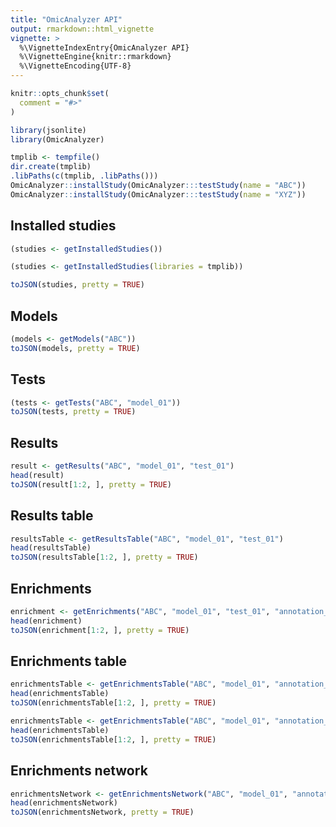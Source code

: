 ```yaml
---
title: "OmicAnalyzer API"
output: rmarkdown::html_vignette
vignette: >
  %\VignetteIndexEntry{OmicAnalyzer API}
  %\VignetteEngine{knitr::rmarkdown}
  %\VignetteEncoding{UTF-8}
---
```


```r
knitr::opts_chunk$set(
  comment = "#>"
)
```

```r
library(jsonlite)
library(OmicAnalyzer)
```

```r
tmplib <- tempfile()
dir.create(tmplib)
.libPaths(c(tmplib, .libPaths()))
OmicAnalyzer::installStudy(OmicAnalyzer:::testStudy(name = "ABC"))
OmicAnalyzer::installStudy(OmicAnalyzer:::testStudy(name = "XYZ"))
```

## Installed studies

```r
(studies <- getInstalledStudies())
```

```r
(studies <- getInstalledStudies(libraries = tmplib))
```

```r
toJSON(studies, pretty = TRUE)
```

## Models

```r
(models <- getModels("ABC"))
toJSON(models, pretty = TRUE)
```

## Tests

```r
(tests <- getTests("ABC", "model_01"))
toJSON(tests, pretty = TRUE)
```

## Results

```r
result <- getResults("ABC", "model_01", "test_01")
head(result)
toJSON(result[1:2, ], pretty = TRUE)
```

## Results table

```r
resultsTable <- getResultsTable("ABC", "model_01", "test_01")
head(resultsTable)
toJSON(resultsTable[1:2, ], pretty = TRUE)
```

## Enrichments

```r
enrichment <- getEnrichments("ABC", "model_01", "test_01", "annotation_01")
head(enrichment)
toJSON(enrichment[1:2, ], pretty = TRUE)
```

## Enrichments table

```r
enrichmentsTable <- getEnrichmentsTable("ABC", "model_01", "annotation_01")
head(enrichmentsTable)
toJSON(enrichmentsTable[1:2, ], pretty = TRUE)
```

```r
enrichmentsTable <- getEnrichmentsTable("ABC", "model_01", "annotation_01", type = "adjusted")
head(enrichmentsTable)
toJSON(enrichmentsTable[1:2, ], pretty = TRUE)
```

## Enrichments network

```r
enrichmentsNetwork <- getEnrichmentsNetwork("ABC", "model_01", "annotation_01")
head(enrichmentsNetwork)
toJSON(enrichmentsNetwork, pretty = TRUE)
```
